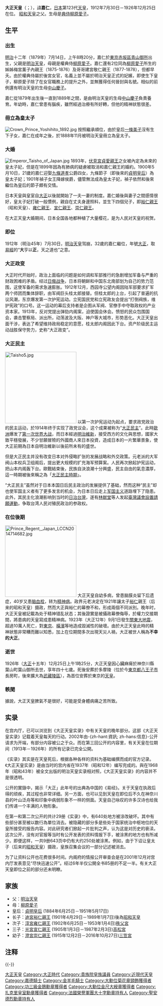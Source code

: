 {{Redirect|嘉仁|臺灣棒球員|羅嘉仁|清代政治人物|高嘉仁|}}
{{多個問題|
{{Unreferenced|time=2018-10-13T14:42:09+00:00}} 
{{copyedit}} 
}} 
{{基礎情報 天皇
| 名 = 大正天皇
| 代数=123
| 画像=[[File:Emperor_Taishō.jpg|250px]]
| 説明=大正天皇全身像
| 在位=1912年7月30日-{{box|1926年12月25日}}（{{age in years and days|1912|7|30|1926|12|25|age=no}}）<br>{{small|1915年（[[大正四年|大正四年]]）11月10日於[[京都御所|京都御所]]舉行[[加冕禮|加冕禮]]，1915年（[[大正四年|大正四年]]）11月14日-15日舉行[[登基大典|登基大典]]}}
| 年号=[[大正|大正]]：1912年7月30日-1926年12月25日
|攝政 = [[皇太子|皇太子]][[昭和天皇|裕仁親王]]
|政府首脳官職2 = 首相
|政府首脳人物2 = {{Collapsible list
|title = [[日本內閣總理大臣列表|一覽参照]]|[[桂太郎|桂太郎]]<br>[[山本權兵衛|山本權兵衛]]<br>[[大隈重信|大隈重信]]<br>[[寺内正毅|寺内正毅]]<br>[[原敬|原敬]]<br>[[高橋是清|高橋是清]]<br>[[加藤友三郎|加藤友三郎]]<br>[[清浦奎吾|清浦奎吾]]<br>[[加藤高明|加藤高明]]<br>[[若槻禮次郎|若槻禮次郎]]}}
| 首都=[[東京|東京]]
| 諱=嘉仁
| 幼称=明宮
| 別名=
| 印 =壽
| 出生年=1879年（[[明治|明治]]12年）8月31日
| 出生地={{Flag|Empire of Japan}}[[東京府|東京府]][[東京市|東京市]][[赤坂区|赤坂区]]<ref group="注">今[[東京都|東京都]][[港區_(東京都)|港區]]。</ref>（[[東宮御所|青山御所]]）
| 逝世年={{death date and age|1926|12|25|1879|8|31}}（[[大正|大正]]15年）<br>{{Flag|Empire of Japan}}[[神奈川縣|神奈川縣]][[三浦郡|三浦郡]][[葉山町|葉山町]]（[[葉山御用邸|葉山御用邸]]）
| 陵墓= [[武藏陵墓地|多摩陵]]
| 前任=[[明治天皇|明治天皇]]
| 繼任=[[昭和天皇|昭和天皇]]
| 皇子=[[昭和天皇|昭和天皇]]<br>[[秩父宮雍仁親王|淳宮雍仁親王]]<br>[[高松宮宣仁親王|光宮宣仁親王]]<br>[[三笠宮崇仁親王|澄宮崇仁親王]]
| 皇后=[[貞明皇后_(日本)|貞明皇后]]
|大婚年月日 = 1900年（明治33年）5月10日
| 父親=[[明治天皇|明治天皇]]
| 母親=[[柳原愛子|柳原愛子]]
|module=榮典：[[大勳位|大勳位]]<br>學歷：[[學習院|學習院]]退学
| 簽名=Taisho shomei-svgver.svg
}} 
'''大正天皇'''（{{jpn|j=大正天皇|hg=たいしょうてんのう|hgt=たいしやうてんわう|rm=Taishō Tennō}}；{{bd|1879年|8月31日|1926年|12月25日|catIdx=大}}），諱'''嘉仁'''，[[日本|日本]]第123代[[天皇|天皇]]，1912年7月30日－1926年12月25日在位。 [[昭和天皇|昭和天皇]]之父。生母是[[典侍|典侍]][[柳原愛子|柳原愛子]]。

== 生平 ==
=== 出生 ===
[[明治|明治]]十二年（1879年）7月14日，上午8時20分，嘉仁於[[東京|東京]][[赤坂區|赤坂區]][[東宮御所|青山御所]]出生，父親是[[明治天皇|明治天皇]]，母親是權典侍[[柳原愛子|柳原愛子]]。嘉仁還有2位同為[[柳原愛子|柳原愛子]]所生的姊姊梅宮薰子內親王（1875-1876）及哥哥建宮敬仁親王（1877-1878），但都早夭。由於權典侍屬於後宮女官，名義上並不屬於明治天皇正式的妃嬪，即使生下皇子，柳原愛子除了在女官職務上的提升之外，並無獲得任何晉封與名號。相似的前例還有明治天皇的生母[[中山慶子|中山慶子]]。

嘉仁從1879年出生後一直到1889年之間，是由明治天皇的生母[[中山慶子|中山慶子]]負責養育。年幼時，嘉仁曾患有腦疾，雖然經過治療有所好轉，但他的精神狀態很差。

=== 冊立為皇太子 ===
[[File:Crown_Prince_Yoshihito_1892.jpg|left]]
按照繼承順位，由於皇后[[一條美子|一條美子]]沒有生下子女，嘉仁在成年之後，於1888年11月被明治天皇冊立為皇太子。

=== 大婚 ===
[[File:Emperor_Taisho_of_Japan.jpg|left]]
1893年，[[伏見宮貞愛親王|伏見宮貞愛親王]]之女{{link-ja|山內禎子|山内禎子|禎子女王}}被內定為未來的皇太子妃，但是在1899年因為有肺病的疑慮被取消和嘉仁親王的婚約。1900年5月10日，21歲的嘉仁迎娶[[九條道孝|九條道孝]]公爵四女，九條節子（即後來的[[貞明皇后_(大正天皇)|貞明皇后]]）為皇太子妃；1901年禎子女王降嫁{{link-ja|山内豐景|山内豊景|山内豐景}}侯爵，儘管無法成為皇太子妃，禎子依然和後來繼位為皇后的節子頗有交情。

日本天皇與皇室自[[大正|大正]]以後就開始了一夫一妻的制度。嘉仁婚後與妻子之間感情很好，皇太子妃打破一般慣例，親自在丈夫身邊照料，並生下四個兒子，即[[昭和天皇|裕仁親王]]（昭和天皇）、[[秩父宮雍仁親王|雍仁親王]]、[[高松宮宣仁親王|宣仁親王]]、[[三笠宮崇仁親王|崇仁親王]]。

在大正天皇大婚期间，日本全国各地都种植了大量樱花，是为人民对天皇的祝贺。

=== 即位 ===
1912年（明治45年）7月30日，[[明治天皇|明治天皇]]驾崩，32歲的嘉仁繼位，年號[[大正|大正]]，取[[易經|易經]]的“'''大'''亨以'''正'''，天之道也”之意。

=== 大正政变 ===
大正时代开始时，政治上面临的问题是如何调和军部推行的急剧增加军备与严重的财政困难的矛盾。经过[[日俄战争|日俄战争]]，日本将朝鲜和中国东北南部划为自己的势力范围，这使军备的需求急速膨胀。1912年12月，西园寺公望内阁因陆军部要求扩军两个师团而集体辞职，由军阀巨头桂太郎接替。但桂太郎的上台，引起了普遍的抗议风潮，东京爆发第一次护宪运动。立宪国民党和立宪政友会提出“打倒阀族，维护宪政”的口号。这一运动的幕后支持者是企图从军阀、官僚手中夺取政权的产业资本家。1913年，反对党提出弹劾内阁案，迫使国会休会。愤怒的民众包围国会，袭击警察局、派出所，动荡波及大阪、神户等大城市，形势恶化。大正天皇出面干涉，表达了希望维持政局稳定的意愿，桂太郎内阁因此下台。资产阶级民主运动战胜保守势力，史称“大正政变”。

=== 大正民主 ===
[[File:Taisho5.jpg|235px]]
以第一次护宪运动为起点，要求政党政治的民主运动，於1914年终于实现了政党议会，这个成果被称为“[[大正民主|大正民主]]”。此時[[歐洲|歐洲]]爆发了[[第一次世界大战|第一次世界大战]]，而日本經過[[明治維新|明治維新]]，接受西方的文化與思想，國家大致平穩發展，不少甘願冒險的外國商人來日本投資，造成日本的一片繁華景象，使大正前期為日本自明治維新以後前所未有的盛世。

但是大正民主并没有改变日本对外侵略扩张的发展战略和外交政策。元老派的大军阀山本权兵卫组阁后，提出更大规模的扩充海军预算案。人民再次掀起护宪运动，把山本内阁轰下台。歐戰結束後，民族自決浪潮十分興盛，民主自由的氣息濃厚，這一時期被後來稱之為「[[大正民主|大正民主時期]]」。

“大正民主”虽然对于日本本国日后民主政治的发展提供了基础，然而这种“民主”却也使军国主义者有了更多发言的机会，为日本日后走上[[军国主义|军国主义]]道路埋下了隐患。此外，其民主化浪潮影响到当时的[[台灣日治時期|日治台灣]]，遂有[[林献堂|林献堂]]等人发起[[臺灣議會設置請願運動|臺灣議會設置請願運動]]，争取台湾人民对殖民政治的参政权。

=== 在位後期 ===
[[File:Prince_Regent,_Japan_LCCN2014714682.jpg|235px]]
大正天皇自幼多病，曾患脑膜炎留下后遗症，40岁又患[[脑血栓|脑血栓]]，转为[[精神病|精神病]]。政界元老决定在1921年讓太子[[裕仁|裕仁]]親王（后来的昭和天皇）摄政，然而大正與裕仁的幕僚不和，形成兩個不同派別。晚年时，大正天皇被記載為处于精神错乱状态；其後證實是被攝政幕僚侮辱，於權力交接期間，將患病的天皇寫成患精神病。1923年（大正12年）9月1日發生[[關東大地震|關東大地震]]，超過10萬人死亡，對[[東京|東京]]、[[橫濱|橫濱]]等地造成毀滅性的破壞。由於大正天皇此時的精神狀態非常糟而難以知悉，加上在位期間多次出現天災人禍，大正被世人稱為'''不幸的大正'''。

=== 逝世 ===
1926年（[[大正|大正]]十五年）12月25日上午1時25分，大正天皇因心臟麻痺於神奈川縣葉山町葉山御所去世，享年四十七歲。死後安葬於多摩陵（位於今[[東京都|東京都]][[八王子市|八王子市]]長房町，後來擴大為[[武藏陵區|武藏陵區]]），為首位安葬於東京的[[天皇|天皇]]。

=== 軼聞 ===
據說，大正天皇脾氣不是很好，可能是受身體病痛之苦所致。

== 实录 ==

在宫内厅，已可以浏览到《大正天皇实录》中有关天皇的晚年部分。这部《大正天皇实录》记载着天皇每天的行动。2002年由-{zh-hant:資訊; zh-hans:信息}-公开请求为开端，有部分内容被公之于众。而在第三回公开的内容里，有关天皇在位期间（1913年－1926年）的所有记录已完全公開。

《实录》其实是在天皇死后，根据各种各样的资料为基础编撰而成的官方记录。《大正天皇实录》是由当时的宫内省在1937年（昭和12年）编写完成的。與在1968年（昭和43年）被全文出版的明治天皇实录相对照，《大正天皇实录》的内容并不是很透明。

公开的實錄中，揭示「大正」此年号的出典為中国的《易经》。关于天皇在执政后得的顽疾，其过程也非常详细。另一方面，也可以见到天皇在即位后不久在神奈川县的叶山泛舟等和印象中病弱形象不一样的侧面。天皇自己咏叹的许多汉诗也给我们传递一个丰满的人物形象。

在第一和第二次公开的共计29册《实录》中，有640处地方被涂改破坏。其中有些部分甚至被以数行為單位消去。被隐藏的部分多是些处于国家统治中枢地位的天皇所接受的报告内容。对此研究者们掀起一片批判之声，认为这是对历史的亵渎。这次公开，没有对官报等当时有公开发表的资料情报下手，被涂黑的地方也有所减少。即便这样，一共9册643页中仍有大约250处被涂黑。例如，由于下诏让皇太子（后来的[[昭和天皇|昭和天皇]]）摄政，皇族召集会议的一部分记述被消去。

为了让资料公开也花费很多时间。内阁府的情报公开审查会是在2001年12月对宫内厅发表意见“尽快迅速公开”。经过6年半仅公開全书85册的不足一半。有关大正天皇即位之前的部分还未明瞭。

== 家族 ==
{{明治以來日本皇室}}
* 父：[[明治天皇|明治天皇]]
* 母：[[柳原愛子|柳原愛子]]
* 皇后：[[貞明皇后_(大正天皇)|貞明皇后]] (1884年6月25日－1951年5月17日)
* 长子：[[昭和天皇|迪宮裕仁親王]] (1901年4月29日－1989年1月7日)後為[[昭和天皇|昭和天皇]]
* 次子：[[秩父宮雍仁親王|淳宮雍仁親王]] (1902年6月25日－1953年1月4日)[[秩父宮|秩父宮]]
* 三子：[[高松宮宣仁親王|光宮宣仁親王]] (1905年1月3日－1987年2月3日)[[高松宮|高松宮]]
* 幼子：[[三笠宮崇仁親王|澄宮崇仁親王]] (1915年12月2日－2016年10月27日)[[三笠宮|三笠宮]]

==注释==
{{Reflist|group="注"}}

{{-}}
{{start box}}
{{s-hou|[[日本皇室|大和王朝]]|1879年|8月31日|}}
{{s-before|[[明治天皇|明治天皇]]}}
{{s-title|[[日本天皇|日本天皇]]|1912年7月30日－1926年12月25日}}
{{s-after|[[昭和天皇|昭和天皇]]}}
{{end box}}
{{日本历代天皇}}
{{日本元帥}}
{{英國陸軍元帥 (1901年至今)}}
{{Authority control}}

{{DEFAULTSORT:Taishō Tennō}}
[[Category:大正天皇|]]
[[Category:大正時代|Category:大正時代]]
[[Category:貴族院皇族議員|Category:貴族院皇族議員]]
[[Category:近現代天皇|Category:近現代天皇]]
[[Category:嘉德騎士|Category:嘉德騎士]]
[[Category:金羊毛騎士|Category:金羊毛騎士]]
[[Category:大勳位菊花章頸飾獲得者|Category:大勳位菊花章頸飾獲得者]]
[[Category:功三級金鵄勳章獲得者|Category:功三級金鵄勳章獲得者]]
[[Category:大勳位金尺大綬章獲得者|Category:大勳位金尺大綬章獲得者]]
[[Category:扎克里皇室勳章獲得者|Category:扎克里皇室勳章獲得者]]
[[Category:法國榮譽軍團大十字勳章持有人|Category:法國榮譽軍團大十字勳章持有人]]
[[Category:聖安德烈勳章持有人|Category:聖安德烈勳章持有人]]